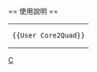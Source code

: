 {{Userbox
  |border-c = #000000
  |border-s = 1
  |id-c     = #f0f0f0
  |id-s     = 9
  |id-fc    = #003399
  |info-c   = #3399ff
  |info-s   = 10
  |info-fc  = #ffffff
  |id       = <span style="color:#3399ff;">intel</span><br>Core<span style="color:#f0f0f0;">_</span>2<br>Quad
  |info     = 這個用戶使用包含[[英特尔]] [[Intel Core 2|酷睿2四核]]的电脑。
}}
<includeonly>[[Category:Core 2 Quad 使用者|{{PAGENAME}}]]</includeonly>
<noinclude>
<div style="clear: both; float: left;"></div>
<br>
== 使用說明 ==
{| style="background: transparent; float: left;"
|<pre>{{User Core2Quad}}</pre>
|}
[[Category:硬件用戶框模板|C]]
</noinclude>